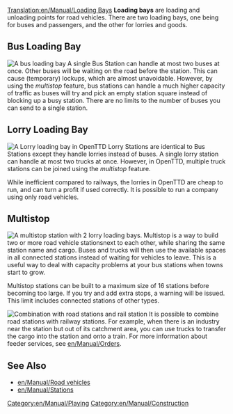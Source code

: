 [[Translation:en/Manual/Loading Bays]]
'''Loading bays''' are loading and unloading points for road vehicles. There are two loading bays, one being for buses and passengers, and the other for lorries and goods.

==Bus Loading Bay==
[[File:en/Archive/Old 32bpp/Busstation.png|right|frame|A bus loading bay]]
A single Bus Station can handle at most two buses at once. Other buses will be waiting on the road before the station. This can cause (temporary) lockups, which are almost unavoidable. However, by using the ''multistop'' feature, bus stations can handle a much higher capacity of traffic as buses will try and pick an empty station square instead of blocking up a busy station. There are no limits to the number of buses you can send to a single station.

==Lorry Loading Bay==
[[File:en/Manual/Lorrystation.png|right|frame|A Lorry loading bay in OpenTTD]]
Lorry Stations are identical to Bus Stations except they handle lorries instead of buses. A single lorry station can handle at most two trucks at once. However, in OpenTTD, multiple truck stations can be joined using the ''multistop'' feature.

While inefficient compared to railways, the lorries in OpenTTD are cheap to run, and can turn a profit if used correctly. It is possible to run a company using only road vehicles.

==Multistop==
[[File:en/Manual/Multistop2ry.png|frame|A multistop station with 2 lorry loading bays.]]
Multistop is a way to build two or more road vehicle stationsnext to each other, while sharing the same station name and cargo. Buses and trucks will then use the available spaces in all connected stations instead of waiting for vehicles to leave.  This is a useful way to deal with capacity problems at your bus stations when towns start to grow.

Multistop stations can be built to a maximum size of 16 stations before becoming too large. If you try and add extra stops, a warning will be issued.  This limit includes connected stations of other types.

[[File:en/Combined multistop.png|frame|Combination with road stations and rail station]]
It is possible to combine road stations with railway stations. For example, when there is an industry near the station but out of its catchment area, you can use trucks to transfer the cargo into the station and onto a train.  For more information about feeder services, see [[en/Manual/Orders]].

==See Also==
*[[en/Manual/Road vehicles]]
*[[en/Manual/Stations]]

[[Category:en/Manual/Playing]]
[[Category:en/Manual/Construction]]